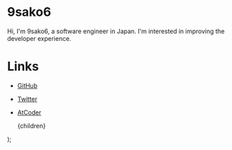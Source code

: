 
# 9sako6

Hi, I'm 9sako6, a software engineer in Japan. I'm interested in improving the developer experience.

# Links

- [GitHub](https://github.com/9sako6)
- [Twitter](https://twitter.com/9sako6)
- [AtCoder](https://atcoder.jp/users/qsako6)

  <Layout>
    <MarkdownWrapper>{children}</MarkdownWrapper>
  </Layout>
);
